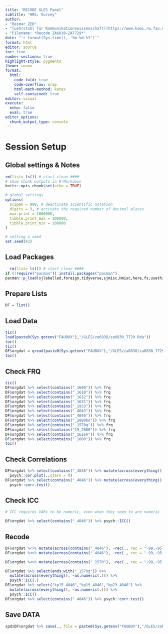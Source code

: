 ```yaml
---
title: "RECODE GLES Panel"
subtitle: "HRS: Survey"
author:
- "Reimar ZEH"
- "[Lehrstuhl für Kommunikationswissenschaft](https://www.kowi.rw.fau.de)"
- "Filename: *Recode ZA6838-ZA7729*"
date: "`r format(Sys.time(), '%m.%d.%Y')`"
format: html
editor: source
toc: true
number-sections: true
highlight-style: pygments
theme: cosmo
format:
  html: 
    code-fold: true
    code-overflow: wrap
    html-math-method: katex
    self-contained: true
editor: visual
execute: 
  echo: false
  eval: true
editor_options: 
  chunk_output_type: console
---
```


# Session Setup

## Global settings & Notes

```r
rm(list= ls()) # start clean ####
# show chunk outputs in R-Markdown
knitr::opts_chunk$set(echo = TRUE)

# global settings
options(
  scipen = 999, # deactivate scientific notation
  digits = 3, # activate the required number of decimal places
  max.print = 1000000,
  tibble.print_max = 100000,
  tibble.print_min = 100000
)

# setting a seed
set.seed(42)
```

## Load Packages

```r
  rm(list= ls()) # start clean ####
if (!require("pacman")) install.packages("pacman")
pacman::p_load(sjlabelled,foreign,tidyverse,sjmisc,Hmisc,here,fs,usethis,labelled,janitor,magrittr,qs,tictoc)
```

## Prepare Lists

```r
DF = list()
```

## Load Data

```r
tic()
load(paste0(Sys.getenv("FAUBOX"),"/GLES/za6838/za6838_7729.Rda"))
toc()
tic()
DF$orgdat = qread(paste0(Sys.getenv("FAUBOX"),"/GLES/za6838/za6838_7729.qs"))
toc()
```

## Check FRQ

```r
tic()
DF$orgdat %>% select(contains("_1600")) %>% frq
DF$orgdat %>% select(contains("_1610")) %>% frq
DF$orgdat %>% select(contains("_1632")) %>% frq
DF$orgdat %>% select(contains("_1631")) %>% frq
DF$orgdat %>% select(contains("_1933")) %>% frq
DF$orgdat %>% select(contains("_4043")) %>% frq
DF$orgdat %>% select(contains("_4046")) %>% frq
DF$orgdat %>% select(contains("_2880bo")) %>% frq
DF$orgdat %>% select(contains("_1570g")) %>% frq
DF$orgdat %>% select(contains("19_2880")) %>% frq
DF$orgdat %>% select(contains("_1616A")) %>% frq
DF$orgdat %>% select(contains("_1800")) %>% frq
toc()
```


## Check Correlations
```r
DF$orgdat %>% select(contains("_4046")) %>% mutate(across(everything(), ~as.numeric(.))) %>%
  psych::cor.plot(.,stars = T)
DF$orgdat %>% select(contains("_4046")) %>% mutate(across(everything(), ~as.numeric(.))) %>%
  psych::corr.test()
```

## Check ICC
```r
# ICC requires VARs to be numeric, even when they seem to are numeric -> mutate!

DF$orgdat %>% select(contains("_4046")) %>% psych::ICC()

```


## Recode

```r
DF$orgdat %<>% mutate(across(contains("_4046"), ~rec(., rec = "-99,-95,-93=NA; else = copy")))
DF$orgdat %<>% mutate(across(contains("_4046"), ~rec(., rec = "-99,-95,-93=NA; else = copy"))) 

DF$orgdat %<>% mutate(across(contains("_1570"), ~rec(., rec = "-99,-95,-93=NA; else = copy")))

DF$orgdat %>% select(ends_with("_1570g")) %>% 
  mutate(across(everything(), ~as.numeric(.))) %>%
  psych::ICC(.)
DF$orgdat %>% select("kp15_4046","kp19_4046","kp23_4046") %>% 
  mutate(across(everything(), ~as.numeric(.))) %>%
  psych::ICC()
DF$orgdat %>% select(contains("_4046")) %>% psych::corr.test()
```

## Save DATA

```r
spd$DF$orgdat %>% save(., file = paste0(Sys.getenv("FAUBOX"),"/GLES/za6838/za6838_7729.Rda"))
```
